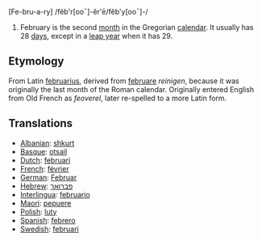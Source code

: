 [Fe-bru-a-ry] /fĕb'r[ooˉ]-ĕr'ē/fĕb'y[ooˉ]-/

#February is the second [[month]] in the Gregorian [[calendar]]. It usually has 28 [[day|days]], except in a [[leap year]] when it has 29.

==Etymology==
From Latin [[februarius]], derived from [[februare]] ''reinigen'', because it was originally the last month of the Roman calendar. Originally entered English from Old French as ''feoverel'', later re-spelled to a more Latin form.

==Translations==
*[[Albanian]]: [[shkurt]]
*[[Basque]]: [[otsail]]
*[[Dutch]]: [[februari]]
*[[French]]: [[février]]
*[[German]]: [[Februar]]
*[[Hebrew]]: [[פברואר]]
*[[Interlingua]]: [[februario]]
*[[Maori]]: [[pepuere]]
*[[Polish]]: [[luty]]
*[[Spanish]]: [[febrero]]
*[[Swedish]]: [[februari]]